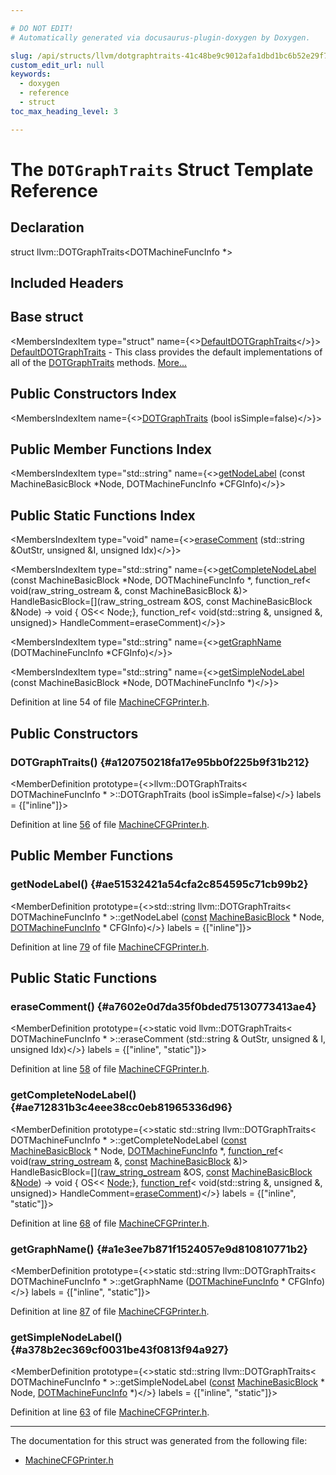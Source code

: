 ```yaml
---

# DO NOT EDIT!
# Automatically generated via docusaurus-plugin-doxygen by Doxygen.

slug: /api/structs/llvm/dotgraphtraits-41c48be9c9012afa1dbd1bc6b52e29f7
custom_edit_url: null
keywords:
  - doxygen
  - reference
  - struct
toc_max_heading_level: 3

---
```





# The `DOTGraphTraits` Struct Template Reference

<DoxygenPage pluginConfig={pluginConfig}>



## Declaration

<CodeBlock>struct llvm::DOTGraphTraits&lt;DOTMachineFuncInfo &#42;&gt;</CodeBlock>

## Included Headers

<IncludesList>
<IncludesListItem
  filePath="llvm/CodeGen/MachineCFGPrinter.h"
  permalink="/docs/api/files/include/include/llvm/include/llvm/codegen/machinecfgprinter-h"
  isLocal="true" />
</IncludesList>

## Base struct

<MembersIndex>

<MembersIndexItem
  type="struct"
  name={<><a href="/docs/api/structs/llvm/defaultdotgraphtraits">DefaultDOTGraphTraits</a></>}>
<a href="/docs/api/structs/llvm/defaultdotgraphtraits">DefaultDOTGraphTraits</a> - This class provides the default implementations of all of the <a href="/docs/api/structs/llvm/dotgraphtraits">DOTGraphTraits</a> methods. <a href="/docs/api/structs/llvm/defaultdotgraphtraits/#details">More...</a>
</MembersIndexItem>

</MembersIndex>

## Public Constructors Index

<MembersIndex>

<MembersIndexItem
  name={<><a href="#a120750218fa17e95bb0f225b9f31b212">DOTGraphTraits</a> (bool isSimple=false)</>}>
</MembersIndexItem>

</MembersIndex>

## Public Member Functions Index

<MembersIndex>

<MembersIndexItem
  type="std::string"
  name={<><a href="#ae51532421a54cfa2c854595c71cb99b2">getNodeLabel</a> (const MachineBasicBlock &#42;Node, DOTMachineFuncInfo &#42;CFGInfo)</>}>
</MembersIndexItem>

</MembersIndex>

## Public Static Functions Index

<MembersIndex>

<MembersIndexItem
  type="void"
  name={<><a href="#a7602e0d7da35f0bded75130773413ae4">eraseComment</a> (std::string &amp;OutStr, unsigned &amp;I, unsigned Idx)</>}>
</MembersIndexItem>

<MembersIndexItem
  type="std::string"
  name={<><a href="#ae712831b3c4eee38cc0eb81965336d96">getCompleteNodeLabel</a> (const MachineBasicBlock &#42;Node, DOTMachineFuncInfo &#42;, function&#95;ref&lt; void(raw&#95;string&#95;ostream &amp;, const MachineBasicBlock &amp;)&gt; HandleBasicBlock=&#91;&#93;(raw&#95;string&#95;ostream &amp;OS, const MachineBasicBlock &amp;Node) -&gt; void &#123; OS&lt;&lt; Node;&#125;, function&#95;ref&lt; void(std::string &amp;, unsigned &amp;, unsigned)&gt; HandleComment=eraseComment)</>}>
</MembersIndexItem>

<MembersIndexItem
  type="std::string"
  name={<><a href="#a1e3ee7b871f1524057e9d810810771b2">getGraphName</a> (DOTMachineFuncInfo &#42;CFGInfo)</>}>
</MembersIndexItem>

<MembersIndexItem
  type="std::string"
  name={<><a href="#a378b2ec369cf0031be43f0813f94a927">getSimpleNodeLabel</a> (const MachineBasicBlock &#42;Node, DOTMachineFuncInfo &#42;)</>}>
</MembersIndexItem>

</MembersIndex>


Definition at line 54 of file <a href="/docs/api/files/include/include/llvm/include/llvm/codegen/machinecfgprinter-h">MachineCFGPrinter.h</a>.

<SectionDefinition>

## Public Constructors

### DOTGraphTraits() {#a120750218fa17e95bb0f225b9f31b212}

<MemberDefinition
  prototype={<>llvm::DOTGraphTraits&lt; DOTMachineFuncInfo &#42; &gt;::DOTGraphTraits (bool isSimple=false)</>}
  labels = {["inline"]}>

Definition at line <a href="/docs/api/files/include/include/llvm/include/llvm/codegen/machinecfgprinter-h/#l00056">56</a> of file <a href="/docs/api/files/include/include/llvm/include/llvm/codegen/machinecfgprinter-h">MachineCFGPrinter.h</a>.
</MemberDefinition>

</SectionDefinition>

<SectionDefinition>

## Public Member Functions

### getNodeLabel() {#ae51532421a54cfa2c854595c71cb99b2}

<MemberDefinition
  prototype={<>std::string llvm::DOTGraphTraits&lt; DOTMachineFuncInfo &#42; &gt;::getNodeLabel (<a href="/docs/api/files/lib/lib/target/lib/target/aarch64/aarch64promoteconstant-cpp/#a90f8350fecae261c25be85d38b451bff">const</a> <a href="/docs/api/classes/llvm/machinebasicblock">MachineBasicBlock</a> &#42; Node, <a href="/docs/api/classes/llvm/dotmachinefuncinfo">DOTMachineFuncInfo</a> &#42; CFGInfo)</>}
  labels = {["inline"]}>

Definition at line <a href="/docs/api/files/include/include/llvm/include/llvm/codegen/machinecfgprinter-h/#l00079">79</a> of file <a href="/docs/api/files/include/include/llvm/include/llvm/codegen/machinecfgprinter-h">MachineCFGPrinter.h</a>.
</MemberDefinition>

</SectionDefinition>

<SectionDefinition>

## Public Static Functions

### eraseComment() {#a7602e0d7da35f0bded75130773413ae4}

<MemberDefinition
  prototype={<>static void llvm::DOTGraphTraits&lt; DOTMachineFuncInfo &#42; &gt;::eraseComment (std::string &amp; OutStr, unsigned &amp; I, unsigned Idx)</>}
  labels = {["inline", "static"]}>

Definition at line <a href="/docs/api/files/include/include/llvm/include/llvm/codegen/machinecfgprinter-h/#l00058">58</a> of file <a href="/docs/api/files/include/include/llvm/include/llvm/codegen/machinecfgprinter-h">MachineCFGPrinter.h</a>.
</MemberDefinition>

### getCompleteNodeLabel() {#ae712831b3c4eee38cc0eb81965336d96}

<MemberDefinition
  prototype={<>static std::string llvm::DOTGraphTraits&lt; DOTMachineFuncInfo &#42; &gt;::getCompleteNodeLabel (<a href="/docs/api/files/lib/lib/target/lib/target/aarch64/aarch64promoteconstant-cpp/#a90f8350fecae261c25be85d38b451bff">const</a> <a href="/docs/api/classes/llvm/machinebasicblock">MachineBasicBlock</a> &#42; Node, <a href="/docs/api/classes/llvm/dotmachinefuncinfo">DOTMachineFuncInfo</a> &#42;, <a href="/docs/api/classes/llvm/function-ref">function&#95;ref</a>&lt; void(<a href="/docs/api/classes/llvm/raw-string-ostream">raw&#95;string&#95;ostream</a> &amp;, <a href="/docs/api/files/lib/lib/target/lib/target/aarch64/aarch64promoteconstant-cpp/#a90f8350fecae261c25be85d38b451bff">const</a> <a href="/docs/api/classes/llvm/machinebasicblock">MachineBasicBlock</a> &amp;)&gt; HandleBasicBlock=&#91;&#93;(<a href="/docs/api/classes/llvm/raw-string-ostream">raw&#95;string&#95;ostream</a> &amp;OS, <a href="/docs/api/files/lib/lib/target/lib/target/aarch64/aarch64promoteconstant-cpp/#a90f8350fecae261c25be85d38b451bff">const</a> <a href="/docs/api/classes/llvm/machinebasicblock">MachineBasicBlock</a> &amp;<a href="/docs/api/classes/node">Node</a>) -&gt; void &#123; OS&lt;&lt; <a href="/docs/api/classes/node">Node</a>;&#125;, <a href="/docs/api/classes/llvm/function-ref">function&#95;ref</a>&lt; void(std::string &amp;, unsigned &amp;, unsigned)&gt; HandleComment=<a href="#a7602e0d7da35f0bded75130773413ae4">eraseComment</a>)</>}
  labels = {["inline", "static"]}>

Definition at line <a href="/docs/api/files/include/include/llvm/include/llvm/codegen/machinecfgprinter-h/#l00068">68</a> of file <a href="/docs/api/files/include/include/llvm/include/llvm/codegen/machinecfgprinter-h">MachineCFGPrinter.h</a>.
</MemberDefinition>

### getGraphName() {#a1e3ee7b871f1524057e9d810810771b2}

<MemberDefinition
  prototype={<>static std::string llvm::DOTGraphTraits&lt; DOTMachineFuncInfo &#42; &gt;::getGraphName (<a href="/docs/api/classes/llvm/dotmachinefuncinfo">DOTMachineFuncInfo</a> &#42; CFGInfo)</>}
  labels = {["inline", "static"]}>

Definition at line <a href="/docs/api/files/include/include/llvm/include/llvm/codegen/machinecfgprinter-h/#l00087">87</a> of file <a href="/docs/api/files/include/include/llvm/include/llvm/codegen/machinecfgprinter-h">MachineCFGPrinter.h</a>.
</MemberDefinition>

### getSimpleNodeLabel() {#a378b2ec369cf0031be43f0813f94a927}

<MemberDefinition
  prototype={<>static std::string llvm::DOTGraphTraits&lt; DOTMachineFuncInfo &#42; &gt;::getSimpleNodeLabel (<a href="/docs/api/files/lib/lib/target/lib/target/aarch64/aarch64promoteconstant-cpp/#a90f8350fecae261c25be85d38b451bff">const</a> <a href="/docs/api/classes/llvm/machinebasicblock">MachineBasicBlock</a> &#42; Node, <a href="/docs/api/classes/llvm/dotmachinefuncinfo">DOTMachineFuncInfo</a> &#42;)</>}
  labels = {["inline", "static"]}>

Definition at line <a href="/docs/api/files/include/include/llvm/include/llvm/codegen/machinecfgprinter-h/#l00063">63</a> of file <a href="/docs/api/files/include/include/llvm/include/llvm/codegen/machinecfgprinter-h">MachineCFGPrinter.h</a>.
</MemberDefinition>

</SectionDefinition>

<hr/>

The documentation for this struct was generated from the following file:

<ul>
<li><a href="/docs/api/files/include/include/llvm/include/llvm/codegen/machinecfgprinter-h">MachineCFGPrinter.h</a></li>
</ul>

</DoxygenPage>
